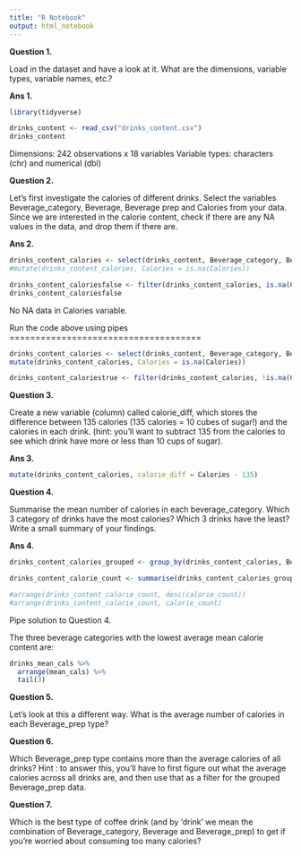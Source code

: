 ```yaml
---
title: "R Notebook"
output: html_notebook
---
```


__Question 1.__

Load in the dataset and have a look at it. What are the dimensions, variable types, variable names, etc.?


__Ans 1.__

```r
library(tidyverse)

drinks_content <- read_csv("drinks_content.csv")
drinks_content
```
Dimensions: 242 observations x 18 variables
Variable types: characters (chr) and numerical (dbl)



__Question 2.__

Let’s first investigate the calories of different drinks. Select the variables Beverage_category, Beverage, Beverage prep and Calories from your data. Since we are interested in the calorie content, check if there are any NA values in the data, and drop them if there are.


__Ans 2.__

```r
drinks_content_calories <- select(drinks_content, Beverage_category, Beverage, Beverage_prep, Calories)
#mutate(drinks_content_calories, Calories = is.na(Calories))

drinks_content_caloriesfalse <- filter(drinks_content_calories, is.na(Calories)) 
drinks_content_caloriesfalse
```
No NA data in Calories variable.


 Run the code above using pipes
 =====================================

```r

drinks_content_calories <- select(drinks_content, Beverage_category, Beverage, Beverage_prep, Calories)
mutate(drinks_content_calories, Calories = is.na(Calories))

drinks_content_caloriestrue <- filter(drinks_content_calories, !is.na(Calories)) 

``` 
 

__Question 3.__

Create a new variable (column) called calorie_diff, which stores the difference between 135 calories (135 calories = 10 cubes of sugar!) and the calories in each drink. (hint: you’ll want to subtract 135 from the calories to see which drink have more or less than 10 cups of sugar).


__Ans 3.__

```r
mutate(drinks_content_calories, calorie_diff = Calories - 135)
```


__Question 4.__

Summarise the mean number of calories in each beverage_category. Which 3 category of drinks have the most calories? Which 3 drinks have the least? Write a small summary of your findings.


__Ans 4.__

```r
drinks_content_calories_grouped <- group_by(drinks_content_calories, Beverage_category)

drinks_content_calorie_count <- summarise(drinks_content_calories_grouped, calorie_count = n())

#arrange(drinks_content_calorie_count, desc(calorie_count))
#arrange(drinks_content_calorie_count, calorie_count)
```



Pipe solution to Question 4.

The three beverage categories with the lowest average mean calorie content are:

```r
drinks_mean_cals %>%
  arrange(mean_cals) %>% 
  tail(3)
```




__Question 5.__

Let’s look at this a different way. What is the average number of calories in each Beverage_prep type?



__Question 6.__

Which Beverage_prep type contains more than the average calories of all drinks?
Hint
: to answer this, you’ll have to first figure out what the average calories across all drinks are, and then use that as a filter for the grouped Beverage_prep data.


__Question 7.__

Which is the best type of coffee drink (and by ‘drink’ we mean the combination of Beverage_category, Beverage and Beverage_prep) to get if you’re worried about consuming too many calories?

